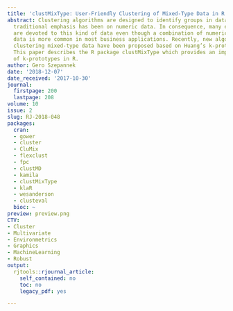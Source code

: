 ```yaml
---
title: 'clustMixType: User-Friendly Clustering of Mixed-Type Data in R'
abstract: Clustering algorithms are designed to identify groups in data where the
  traditional emphasis has been on numeric data. In consequence, many existing algorithms
  are devoted to this kind of data even though a combination of numeric and categorical
  data is more common in most business applications. Recently, new algorithms for
  clustering mixed-type data have been proposed based on Huang’s k-prototypes algorithm.
  This paper describes the R package clustMixType which provides an implementation
  of k-prototypes in R.
author: Gero Szepannek
date: '2018-12-07'
date_received: '2017-10-30'
journal:
  firstpage: 200
  lastpage: 208
volume: 10
issue: 2
slug: RJ-2018-048
packages:
  cran:
  - gower
  - cluster
  - CluMix
  - flexclust
  - fpc
  - clustMD
  - kamila
  - clustMixType
  - klaR
  - wesanderson
  - clusteval
  bioc: ~
preview: preview.png
CTV:
- Cluster
- Multivariate
- Environmetrics
- Graphics
- MachineLearning
- Robust
output:
  rjtools::rjournal_article:
    self_contained: no
    toc: no
    legacy_pdf: yes

---
```

